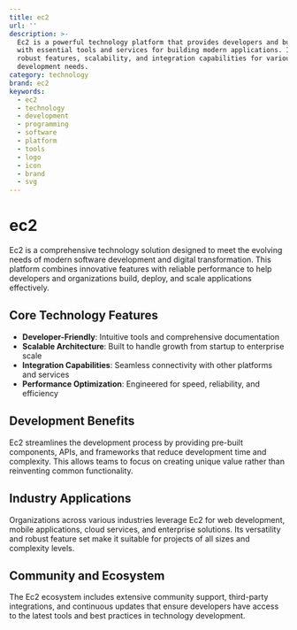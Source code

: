 ```yaml
---
title: ec2
url: ''
description: >-
  Ec2 is a powerful technology platform that provides developers and businesses
  with essential tools and services for building modern applications. It offers
  robust features, scalability, and integration capabilities for various
  development needs.
category: technology
brand: ec2
keywords:
  - ec2
  - technology
  - development
  - programming
  - software
  - platform
  - tools
  - logo
  - icon
  - brand
  - svg
---
```


# ec2

Ec2 is a comprehensive technology solution designed to meet the evolving needs of modern software development and digital transformation. This platform combines innovative features with reliable performance to help developers and organizations build, deploy, and scale applications effectively.

## Core Technology Features

- **Developer-Friendly**: Intuitive tools and comprehensive documentation
- **Scalable Architecture**: Built to handle growth from startup to enterprise scale
- **Integration Capabilities**: Seamless connectivity with other platforms and services
- **Performance Optimization**: Engineered for speed, reliability, and efficiency

## Development Benefits

Ec2 streamlines the development process by providing pre-built components, APIs, and frameworks that reduce development time and complexity. This allows teams to focus on creating unique value rather than reinventing common functionality.

## Industry Applications

Organizations across various industries leverage Ec2 for web development, mobile applications, cloud services, and enterprise solutions. Its versatility and robust feature set make it suitable for projects of all sizes and complexity levels.

## Community and Ecosystem

The Ec2 ecosystem includes extensive community support, third-party integrations, and continuous updates that ensure developers have access to the latest tools and best practices in technology development.
